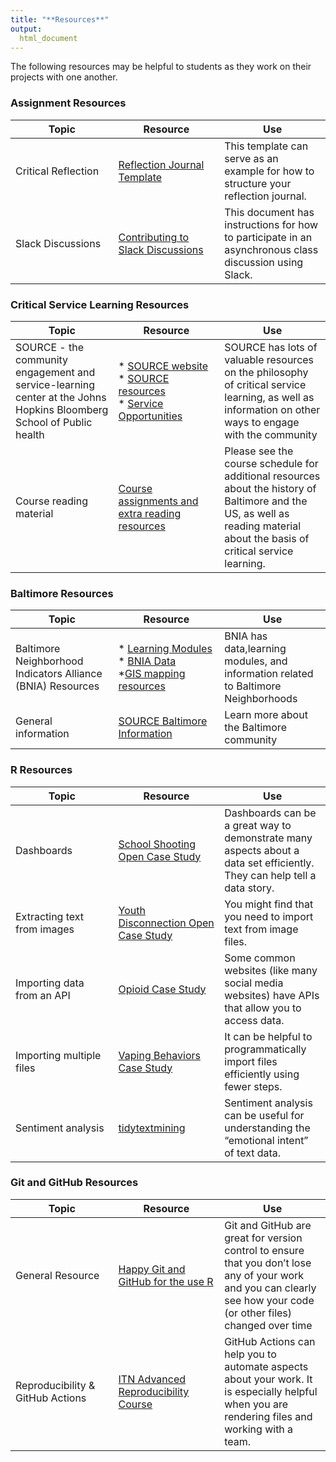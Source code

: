 ```yaml
---
title: "**Resources**"
output:
  html_document
---
```


The following resources may be helpful to students as they work on their projects with one another. 

### **Assignment Resources**

<div class = table_style>
|Topic| Resource| Use |
|-------------------|--------------------|--------------------|
|Critical Reflection| [Reflection Journal Template](https://docs.google.com/document/d/16FIPvK3MI3Jd_TKcGoklysANy1aqbkw7BjhlcJnFva8/edit?usp=sharing)| This template can serve as an example for how to structure your reflection journal.|
|Slack Discussions|[Contributing to Slack Discussions](https://docs.google.com/document/d/1Wh01tDp_JFbwE1EDRcONXfjFJIpuLNbcQJAW9W1ALbk/edit?usp=sharing)| This document has instructions for how to participate in an asynchronous class discussion using Slack.|
</div>

### **Critical Service Learning Resources**
<div class = table_style>
|Topic| Resource| Use |
|-------------------|--------------------|--------------------|
|SOURCE - the community engagement and service-learning center at the Johns Hopkins Bloomberg School of Public health| * [SOURCE website](https://source.jhu.edu/) <br> * [SOURCE resources](https://source.jhu.edu/publications-and-resources/national-resources.html) <br> * [Service Opportunities](https://source.jhu.edu/audiences/students/opportunities/index.html)| SOURCE has lots of valuable resources on the philosophy of critical service learning, as well as  information on other ways to engage with the community|
|Course reading material | [Course assignments and extra reading resources](https://jhudatascience.org/Baltimore_Community_Course/schedule.html) | Please see the course schedule for additional resources about the history of Baltimore and the US, as well as reading material about the basis of critical service learning.|
</div>



### **Baltimore Resources**
<div class = table_style>
|Topic| Resource| Use |
|-------------------|--------------------|--------------------|
|Baltimore Neighborhood Indicators Alliance (BNIA) Resources| * [Learning Modules](https://bniajfi.org/resources/learning-community/for-instructors/faculty-resources/downloads/) <br> * [BNIA Data](https://bniajfi.org/vital_signs/data_downloads/) <br> *[GIS mapping resources](https://mapping-bniajfi.opendata.arcgis.com/)| BNIA has data,learning modules, and information related to Baltimore Neighborhoods|
General information |[SOURCE Baltimore Information](https://source.jhu.edu/audiences/students/know-baltimore/index.html)| Learn more about the Baltimore community|
</div>


### **R Resources**

<div class = table_style>
|Topic| Resource| Use |
|-------------------|--------------------|--------------------|
|Dashboards| [School Shooting Open Case Study](https://www.opencasestudies.org/ocs-bp-school-shootings-dashboard/)| Dashboards can be a great way to demonstrate many aspects about a data set efficiently. They can help tell a data story. 
|Extracting text from images|[Youth Disconnection Open Case Study](https://www.opencasestudies.org/ocs-bp-youth-disconnection/)| You might  find that you need to import text from image files.|
|Importing data from an API|[Opioid Case Study](https://www.opencasestudies.org/ocs-bp-opioid-rural-urban/)| Some common websites (like many social media websites) have APIs that allow you to access data.|
|Importing multiple files| [Vaping Behaviors Case Study](https://www.opencasestudies.org/ocs-bp-vaping-case-study/#Data_Import)|It can be helpful to programmatically import files efficiently using fewer steps.|
|Sentiment analysis| [tidytextmining](https://www.tidytextmining.com/sentiment.html)| Sentiment analysis can be useful for understanding the "emotional intent" of text data.|
</div>

### **Git and GitHub Resources**

<div class = table_style>
|Topic| Resource| Use|
|-------------------|--------------------|--------------------|
|General Resource | [Happy Git and GitHub for the use R ](https://happygitwithr.com/)| Git and GitHub are great for version control to ensure that you don't lose any of your work and you can clearly see how your code (or other files) changed  over time|
|Reproducibility & GitHub Actions | [ITN Advanced Reproducibility Course ](https://jhudatascience.org/Adv_Reproducibility_in_Cancer_Informatics/)| GitHub Actions can help you to automate aspects about your work. It is especially helpful when you are rendering files and working with a team.|
</div>




 


